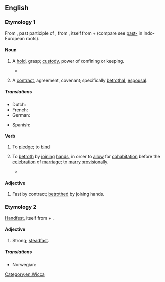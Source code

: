 ==English==

===Etymology 1===
From {{inh|en|enm|hondfast}}, past participle of {{inh|en|enm|hondfesten||to betroth}}, from {{etyl|non|en}} {{m|non|handfesta||to strike a bargain, pledge}}, itself from {{m|non|hönd||hand}} + {{m|non|festa||to fasten, fix, affirm}} (compare see [[past-]] in Indo-European roots).

====Noun====
{{en-noun}}

# {{lb|en|obsolete}} A [[hold]], grasp; [[custody]], power of confining or keeping.
#*{{RQ:Shakespeare Cymbeline|act=I|scene=v|passage=And the remembrancer of her to hold<br>The '''hand-fast''' to her lord. I have given him that}}
# {{lb|en|obsolete}} A [[contract]], agreement, covenant; specifically [[betrothal]], [[espousal]].

=====Translations=====
{{trans-top|contract}}
* Dutch: {{t+|nl|handvest|n}}
* French: {{t+|fr|poignée de main}}
* German: {{t|de|Handfest|n}}
{{trans-mid}}
* Spanish: {{t|es|atado de las manos|m}}
{{trans-bottom}}

====Verb====
{{en-verb}}

# {{lb|en|transitive}} To [[pledge]]; to [[bind]]
# {{lb|en|transitive|Scotland|archaic|or|historical|except|Wicca}} To [[betroth]] by [[join#Verb|joining]] [[hand#Noun|hands]], in order to [[allow]] for [[cohabitation]] before the [[celebration]] of [[marriage]]; to [[marry]] [[provisionally]].
#* {{RQ:Scott Monastery|volume=II|chapter=XI|pages=311–312|pageref=312|passage=No, Sir Priest or Sir Preacher, Catherine is not my wife— [...] she is not my wife, but she is '''handfasted''' with me, and that makes her as honest a woman. [...] When we are '''handfasted''', as we term it, we are man and wife for a year and a day—that space gone by, each may chuse another mate, or, at their pleasure, may call the priest to marry them for life—and this we call '''handfasting'''.}}

====Adjective====
{{head|en|adjective}}

# {{lb|en|obsolete}} Fast by contract; [[betrothed]] by joining hands.
#: {{rfquotek|en|Bale}}

===Etymology 2===
{{etyl|de|en}} [[Handfest]], itself from {{m|de|Hand||hand}} + {{m|de|fest||firm, strong}}.

====Adjective====
{{en-adj}}

# {{lb|en|rare}} Strong; [[steadfast]].

=====Translations=====
{{trans-top|strong; steadfast}}
* Norwegian: {{t|no|håndfast}}
{{trans-mid}}
{{trans-bottom}}

[[Category:en:Wicca]]